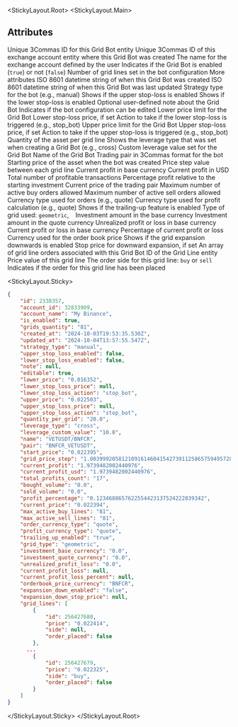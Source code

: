 
<StickyLayout.Root>
<StickyLayout.Main>

<h2> Attributes</h2>

<ApiParam name='id' type='integer' id="id">
  Unique 3Commas ID for this Grid Bot entity
</ApiParam>

<ApiParam name='account_id' type='integer' id="account_id">
  Unique 3Commas ID of this exchange account entity where this Grid Bot was created
</ApiParam>

<ApiParam name='account_name' type='string' id="account_name">
  The name for the exchange account defined by the user
</ApiParam>

<ApiParam name='is_enabled' type='boolean' id="is_enabled">
  Indicates if the Grid Bot is enabled (<code>true</code>) or not (<code>false</code>)
</ApiParam>

<ApiParam name='grids_quantity' type='string' id="grids_quantity">
  Number of grid lines set in the bot configuration
</ApiParam>

<CollapseAll>
<CollapseAllHeading> More attributes <CollapseAllButton /> </CollapseAllHeading>

<CollapsibleApiParam name="created_at" type="string" id="created_at">
ISO 8601 datetime string of when this Grid Bot was created
</CollapsibleApiParam>

<CollapsibleApiParam name="updated_at" type="string" id="updated_at">
ISO 8601 datetime string of when this Grid Bot was last updated
</CollapsibleApiParam>

<CollapsibleApiParam name="strategy_type" type="string" id="strategy_type">
Strategy type for the bot (e.g., manual)
</CollapsibleApiParam>

<CollapsibleApiParam name="upper_stop_loss_enabled" type="boolean" id="upper_stop_loss_enabled">
Shows if the upper stop-loss is enabled
</CollapsibleApiParam>

<CollapsibleApiParam name="lower_stop_loss_enabled" type="boolean" id="lower_stop_loss_enabled">
Shows if the lower stop-loss is enabled
</CollapsibleApiParam>

<CollapsibleApiParam name="note" type="string" id="note">
Optional user-defined note about the Grid Bot
</CollapsibleApiParam>

<CollapsibleApiParam name="editable" type="boolean" id="editable">
Indicates if the bot configuration can be edited
</CollapsibleApiParam>

<CollapsibleApiParam name="lower_price" type="string" id="lower_price">
Lower price limit for the Grid Bot
</CollapsibleApiParam>

<CollapsibleApiParam name="lower_stop_loss_price" type="string" id="lower_stop_loss_price">
Lower stop-loss price, if set
</CollapsibleApiParam>

<CollapsibleApiParam name="lower_stop_loss_action" type="string" id="lower_stop_loss_action">
Action to take if the lower stop-loss is triggered (e.g., stop_bot)
</CollapsibleApiParam>

<CollapsibleApiParam name="upper_price" type="string" id="upper_price">
Upper price limit for the Grid Bot
</CollapsibleApiParam>

<CollapsibleApiParam name="upper_stop_loss_price" type="string" id="upper_stop_loss_price">
Upper stop-loss price, if set
</CollapsibleApiParam>

<CollapsibleApiParam name="upper_stop_loss_action" type="string" id="upper_stop_loss_action">
Action to take if the upper stop-loss is triggered (e.g., stop_bot)
</CollapsibleApiParam>

<CollapsibleApiParam name="quantity_per_grid" type="string" id="quantity_per_grid">
Quantity of the asset per grid line
</CollapsibleApiParam>

<CollapsibleApiParam name="leverage_type" type="string" id="leverage_type">
Shows the leverage type that was set when creating a Grid Bot (e.g., cross)
</CollapsibleApiParam>

<CollapsibleApiParam name="leverage_custom_value" type="string" id="leverage_custom_value">
Custom leverage value set for the Grid Bot
</CollapsibleApiParam>

<CollapsibleApiParam name="name" type="string" id="name">
Name of the Grid Bot
</CollapsibleApiParam>

<CollapsibleApiParam name="pair" type="string" id="pair">
Trading pair in 3Commas format for the bot
</CollapsibleApiParam>

<CollapsibleApiParam name="start_price" type="string" id="start_price">
Starting price of the asset when the bot was created
</CollapsibleApiParam>

<CollapsibleApiParam name="grid_price_step" type="string" id="grid_price_step">
Price step value between each grid line
</CollapsibleApiParam>

<CollapsibleApiParam name="current_profit" type="string" id="current_profit">
Current profit in base currency
</CollapsibleApiParam>

<CollapsibleApiParam name="current_profit_usd" type="string" id="current_profit_usd">
Current profit in USD
</CollapsibleApiParam>

<CollapsibleApiParam name="total_profits_count" type="string" id="total_profits_count">
Total number of profitable transactions
</CollapsibleApiParam>

<CollapsibleApiParam name="profit_percentage" type="string" id="profit_percentage">
Percentage profit relative to the starting investment
</CollapsibleApiParam>

<CollapsibleApiParam name="current_price" type="string" id="current_price">
Current price of the trading pair
</CollapsibleApiParam>

<CollapsibleApiParam name="max_active_buy_lines" type="string" id="max_active_buy_lines">
Maximum number of active buy orders allowed
</CollapsibleApiParam>

<CollapsibleApiParam name="max_active_sell_lines" type="string" id="max_active_sell_lines">
Maximum number of active sell orders allowed
</CollapsibleApiParam>

<CollapsibleApiParam name="order_currency_type" type="string" id="order_currency_type">
Currency type used for orders (e.g., quote)
</CollapsibleApiParam>

<CollapsibleApiParam name="profit_currency_type" type="string" id="profit_currency_type">
Currency type used for profit calculation (e.g., quote)
</CollapsibleApiParam>

<CollapsibleApiParam name="trailing_up_enabled" type="boolean" id="trailing_up_enabled">
Shows if the trailing-up feature is enabled
</CollapsibleApiParam>

<CollapsibleApiParam name="grid_type" type="string" id="grid_type">
Type of grid used: <code>geometric</code>, <code> </code>
</CollapsibleApiParam>

<CollapsibleApiParam name="investment_base_currency" type="string" id="investment_base_currency">
Investment amount in the base currency
</CollapsibleApiParam>

<CollapsibleApiParam name="investment_quote_currency" type="string" id="investment_quote_currency">
Investment amount in the quote currency
</CollapsibleApiParam>

<CollapsibleApiParam name="unrealized_profit_loss" type="string" id="unrealized_profit_loss">
Unrealized profit or loss in base currency
</CollapsibleApiParam>

<CollapsibleApiParam name="current_profit_loss" type="string" id="current_profit_loss">
Current profit or loss in base currency
</CollapsibleApiParam>

<CollapsibleApiParam name="current_profit_loss_percent" type="string" id="current_profit_loss_percent">
Percentage of current profit or loss
</CollapsibleApiParam>

<CollapsibleApiParam name="orderbook_price_currency" type="string" id="orderbook_price_currency">
Currency used for the order book price
</CollapsibleApiParam>

<CollapsibleApiParam name="expansion_down_enabled" type="boolean" id="expansion_down_enabled">
Shows if the grid expansion downwards is enabled
</CollapsibleApiParam>

<CollapsibleApiParam name="expansion_down_stop_price" type="string" id="expansion_down_stop_price">
Stop price for downward expansion, if set
</CollapsibleApiParam>

<CollapsibleApiParam name="grid_lines" type="object" id="grid_lines">
An array of grid line orders associated with this Grid Bot
    <CollapsibleNestedParams>
    <ApiParam name='id' type='string' id='id'>
      ID of the Grid Line entity
    </ApiParam>
    <ApiParam name='price' type='string' id='price'>
        Price value of this grid line
    </ApiParam>
    <ApiParam name='side' type='string' id='side'>
      The order side for this grid line: <code>buy</code> or <code>sell</code>
    </ApiParam>
    <ApiParam name='order_placed' type='boolean' id='order_placed'>
      Indicates if the order for this grid line has been placed
    </ApiParam>
    </CollapsibleNestedParams>
</CollapsibleApiParam>
</CollapseAll>
</StickyLayout.Main>

<StickyLayout.Sticky>

```json title="Grid Bot entity"
{
    "id": 2338357,
    "account_id": 32833909,
    "account_name": "My Binance",
    "is_enabled": true,
    "grids_quantity": "81",
    "created_at": "2024-10-03T19:53:35.530Z",
    "updated_at": "2024-10-04T13:57:55.547Z",
    "strategy_type": "manual",
    "upper_stop_loss_enabled": false,
    "lower_stop_loss_enabled": false,
    "note": null,
    "editable": true,
    "lower_price": "0.016352",
    "lower_stop_loss_price": null,
    "lower_stop_loss_action": "stop_bot",
    "upper_price": "0.022503",
    "upper_stop_loss_price": null,
    "upper_stop_loss_action": "stop_bot",
    "quantity_per_grid": "20.0",
    "leverage_type": "cross",
    "leverage_custom_value": "10.0",
    "name": "VETUSDT/BNFCR",
    "pair": "BNFCR_VETUSDT",
    "start_price": "0.022395",
    "grid_price_step": "1.00399920581210916146041542739112586575949572812639182",
    "current_profit": "1.9739482002440976",
    "current_profit_usd": "1.9739482002440976",
    "total_profits_count": "17",
    "bought_volume": "0.0",
    "sold_volume": "0.0",
    "profit_percentage": "0.1234688657622554423137524222839342",
    "current_price": "0.022394",
    "max_active_buy_lines": "81",
    "max_active_sell_lines": "81",
    "order_currency_type": "quote",
    "profit_currency_type": "quote",
    "trailing_up_enabled": "true",
    "grid_type": "geometric",
    "investment_base_currency": "0.0",
    "investment_quote_currency": "0.0",
    "unrealized_profit_loss": "0.0",
    "current_profit_loss": null,
    "current_profit_loss_percent": null,
    "orderbook_price_currency": "BNFCR",
    "expansion_down_enabled": "false",
    "expansion_down_stop_price": null,
    "grid_lines": [
        {
            "id": 256427680,
            "price": "0.022414",
            "side": null,
            "order_placed": false
        },
      ... 
        {
            "id": 256427679,
            "price": "0.022325",
            "side": "buy",
            "order_placed": false
        }
    ]
}
```
</StickyLayout.Sticky>
</StickyLayout.Root>